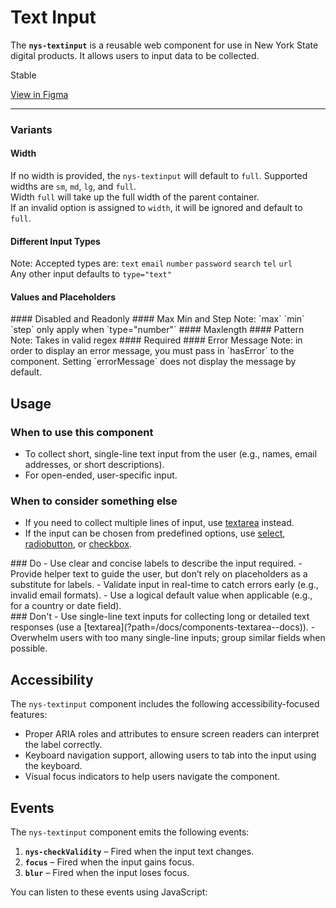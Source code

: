 
<Meta of={NysTextinputStories} title="Components/Textinput/Documentation" />


# Text Input

The **`nys-textinput`** is a reusable web component for use in New York State digital products. It allows users to input data to be collected.

<p className="pill pill--stable">Stable</p>

<p className="pill pill--uikit"><a target="_blank" href="https://www.figma.com/design/0ogYpymUPQQfhELthntNbt/%F0%9F%92%A0-NYSDS-%2F-Components?node-id=1613-5411&m=dev">View in Figma</a></p>

***

<Canvas of={NysTextinputStories.Basic} />

<Controls />

### Variants

#### Width
If no width is provided, the `nys-textinput` will default to `full`. Supported widths are `sm`, `md`, `lg`, and `full`.\
Width `full` will take up the full width of the parent container.\
If an invalid option is assigned to `width`, it will be ignored and default to `full`.
<Canvas of={NysTextinputStories.Width} />
#### Different Input Types
Note: Accepted types are: `text` `email` `number` `password` `search` `tel` `url`\
Any other input defaults to `type="text"`
<Canvas of={NysTextinputStories.DifferentTypes} />
#### Values and Placeholders
<Canvas of={NysTextinputStories.ValueAndPlaceholder} />
#### Disabled and Readonly
<Canvas of={NysTextinputStories.Disabled} />
<Canvas of={NysTextinputStories.Readonly} />
#### Max Min and Step
Note: `max` `min` `step` only apply when `type="number"`
<Canvas of={NysTextinputStories.MaxMinAndStep} />
#### Maxlength
<Canvas of={NysTextinputStories.Maxlength} />
#### Pattern
Note: Takes in valid regex 
<Canvas of={NysTextinputStories.Pattern} />
#### Required
<Canvas of={NysTextinputStories.Required} />
#### Error Message
Note: in order to display an error message, you must pass in `hasError` to the component. Setting `errorMessage` does not display the message by default.
<Canvas of={NysTextinputStories.ErrorMessage} />

## Usage

### When to use this component
- To collect short, single-line text input from the user (e.g., names, email addresses, or short descriptions).
- For open-ended, user-specific input.

### When to consider something else
- If you need to collect multiple lines of input, use [textarea](?path=/docs/components-textarea--docs) instead.
- If the input can be chosen from predefined options, use [select](?path=/docs/components-select--docs), [radiobutton](?path=/docs/components-radiobutton--docs), or [checkbox](?path=/docs/components-checkbox--docs).

<div className="nys-grid-row nys-grid-gap-lg">
  <div className="nys-mobile-lg:nys-grid-col">
    <div className="usage-card usage-card--do">
      ### <nys-icon name="check_circle" color="--var(nys-color-success)" /> Do
      - Use clear and concise labels to describe the input required.
      - Provide helper text to guide the user, but don’t rely on placeholders as a substitute for labels.
      - Validate input in real-time to catch errors early (e.g., invalid email formats).
      - Use a logical default value when applicable (e.g., for a country or date field).
    </div>
  </div>
  <div className="nys-mobile-lg:nys-grid-col">
    <div className="usage-card usage-card--dont">
      ### <nys-icon name="error" color="--var(nys-color-warning)" /> Don't
      - Use single-line text inputs for collecting long or detailed text responses (use a [textarea](?path=/docs/components-textarea--docs)).
      - Overwhelm users with too many single-line inputs; group similar fields when possible.
    </div>
  </div>
</div>

## Accessibility

The `nys-textinput` component includes the following accessibility-focused features:

- Proper ARIA roles and attributes to ensure screen readers can interpret the label correctly.
- Keyboard navigation support, allowing users to tab into the input using the keyboard.
- Visual focus indicators to help users navigate the component.
 
 ## Events

The `nys-textinput` component emits the following events:

1. **`nys-checkValidity`** – Fired when the input text changes.
2. **`focus`** – Fired when the input gains focus.
3. **`blur`** – Fired when the input loses focus.

You can listen to these events using JavaScript:

```js

// Select the textinput component
const textinput = document.querySelector('nys-textinput');

// Listen for the 'input' event
textinput.addEventListener('input', (event) => {
  console.log('Text input changed:', event.target.value);
});

// Listen for the 'focus' event
textinput.addEventListener('focus', () => {
  console.log('Text input is focused');
});

// Listen for the 'blur' event
textinput.addEventListener('blur', () => {
  console.log('Text input is blurred');
});
```